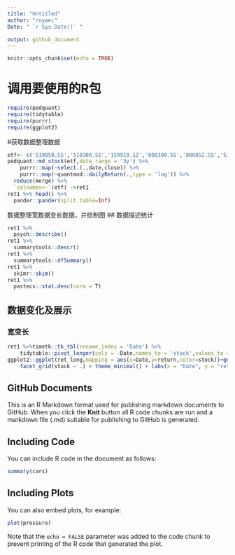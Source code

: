 ```yaml
---
title: "Untitled"
author: "roywei"
Date: " `r Sys.Date()` "

output: github_document
---
```


```r
knitr::opts_chunk$set(echo = TRUE)
```
# 调用要使用的R包
```r
require(pedquant)
require(tidytable)
require(purrr)
require(ggplot2)
```

#获取数据整理数据
```r
etf<- c('510050.SS','510300.SS','159919.SZ','000300.SS','000852.SS','510500.SS','159915.SZ','159922.SZ','159901.SZ','000016.SS')
pedquant::md_stock(etf,date_range = '3y') %>% 
    purrr::map(~select.(.,date,close)) %>% 
    purrr::map(~quantmod::dailyReturn(.,type = 'log')) %>% 
  reduce(merge) %>% 
  `colnames<-`(etf) ->ret1
ret1 %>% head() %>% 
  pander::pander(split.table=Inf)
```
数据整理宽数据变长数据，并绘制图
## 数据描述统计
```r
ret1 %>% 
  psych::describe()
ret1 %>% 
  summarytools::descr()
ret1 %>% 
  summarytools::dfSummary()
ret1 %>% 
  skimr::skim()
ret1 %>% 
  pastecs::stat.desc(norm = T)
```


## 数据变化及展示
### 宽变长
```r
ret1 %>%timetk::tk_tbl(rename_index = 'Date') %>% 
    tidytable::pivot_longer(cols = -Date,names_to = 'stock',values_to = 'return')->ret_long
ggplot2::ggplot(ret_long,mapping = aes(x=Date,y=return,color=stock))+geom_path(stat = "identity") +
    facet_grid(stock ~ .) + theme_minimal() + labs(x = "Date", y = "returns")
```

## GitHub Documents

This is an R Markdown format used for publishing markdown documents to GitHub. When you click the **Knit** button all R code chunks are run and a markdown file (.md) suitable for publishing to GitHub is generated.

## Including Code

You can include R code in the document as follows:

```r
summary(cars)
```

## Including Plots

You can also embed plots, for example:

```r
plot(pressure)
```

Note that the `echo = FALSE` parameter was added to the code chunk to prevent printing of the R code that generated the plot.
